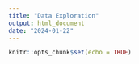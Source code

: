 ---
title: "Data Exploration"
output: html_document
date: "2024-01-22"
---

```{r setup, include=FALSE}
knitr::opts_chunk$set(echo = TRUE)
```

